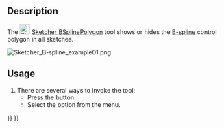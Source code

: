 <languages/>
<translate>

<!--T:10-->
{{Docnav
|[[Sketcher_BSplineDegree|Toggle B-Spline Degree]]
|[[Sketcher_BSplineComb|Toggle B-Spline Curvature Comb]]
|[[Sketcher_Workbench|Sketcher]]
|IconL=Sketcher_BSplineDegree.svg
|IconR=Sketcher_BSplineComb.svg
|IconC=Workbench_Sketcher.svg
}}

<!--T:1-->
{{GuiCommand
|Name=Sketcher BSplinePolygon
|MenuLocation=Sketch → Visual Helpers → Toggle B-Spline Information Layer → Toggle B-Spline Control Polygon
|Workbenches=[[Sketcher_Workbench|Sketcher]]
|Version=0.17
|SeeAlso=[[Sketcher_CreateBSpline|Sketcher CreateBSpline]]
}}

==Description== <!--T:4-->

<!--T:9-->
The [[Image:Sketcher_BSplinePolygon.svg|24px]] [[Sketcher_BSplinePolygon|Sketcher BSplinePolygon]] tool shows or hides the [[B-Splines|B-spline]] control polygon in all sketches.

</translate>
[[File:Sketcher B-spline example01.png]]
<translate>
<!--T:14-->
{{Caption|The control polygon (green straight lines) connects the control points (marked with dark yellow weight circles).}}

==Usage== <!--T:5-->

<!--T:13-->
# There are several ways to invoke the tool:
#* Press the {{Button|[[Image:Sketcher_BSplinePolygon.svg|16px]] [[Sketcher_BSplinePolygon|Toggle B-Spline Control Polygon]]}} button.
#* Select the {{MenuCommand|Sketch → Visual Helpers → Toggle B-Spline Information Layer → [[Image:Sketcher_BSplinePolygon.svg|16px]] Toggle B-Spline Control Polygon}} option from the menu.


<!--T:8-->
{{Docnav
|[[Sketcher_BSplineDegree|Toggle B-Spline Degree]]
|[[Sketcher_BSplineComb|Toggle B-Spline Curvature Comb]]
|[[Sketcher_Workbench|Sketcher]]
|IconL=Sketcher_BSplineDegree.svg
|IconR=Sketcher_BSplineComb.svg
|IconC=Workbench_Sketcher.svg
}}

</translate>
{{Sketcher_Tools_navi{{#translation:}}}}
{{Userdocnavi{{#translation:}}}}